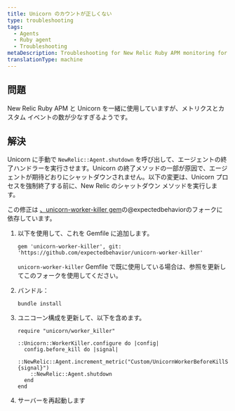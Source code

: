 ```yaml
---
title: Unicorn のカウントが正しくない
type: troubleshooting
tags:
  - Agents
  - Ruby agent
  - Troubleshooting
metaDescription: Troubleshooting for New Relic Ruby APM monitoring for use of Unicorn when metric and custom event metrics seem too low.
translationType: machine
---
```


## 問題

New Relic Ruby APM と Unicorn を一緒に使用していますが、メトリクスとカスタム イベントの数が少なすぎるようです。

## 解決

Unicorn に手動で `NewRelic::Agent.shutdown` を呼び出して、エージェントの終了ハンドラーを実行させます。Unicorn の終了メソッドの一部が原因で、エージェントが期待どおりにシャットダウンされません。以下の変更は、Unicorn プロセスを強制終了する前に、New Relic のシャットダウン メソッドを実行します。

この修正は [](https://github.com/expectedbehavior)[、unicorn-worker-killer gem](https://github.com/expectedbehavior/unicorn-worker-killer)の@expectedbehaviorのフォークに依存しています。

1. 以下を使用して、これを Gemfile に追加します。

   ```
   gem 'unicorn-worker-killer', git: 'https://github.com/expectedbehavior/unicorn-worker-killer'
   ```

   `unicorn-worker-killer` Gemfile で既に使用している場合は、参照を更新してこのフォークを使用してください。

2. バンドル：

   ```
   bundle install
   ```

3. ユニコーン構成を更新して、以下を含めます。

   ```
   require "unicorn/worker_killer"

   ::Unicorn::WorkerKiller.configure do |config|
     config.before_kill do |signal|
       ::NewRelic::Agent.increment_metric("Custom/UnicornWorkerBeforeKillSignal/#{signal}")
       ::NewRelic::Agent.shutdown
     end
   end
   ```

4. サーバーを再起動します